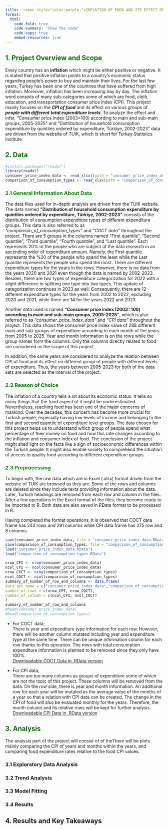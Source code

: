 ```yaml
---
title:  <span style="color:purple;">INFLATION OF FOOD AND ITS EFFECT ON DIFFERENT EXPENDITURE GROUPS IN TURKEY</span> 
format:
  html:
    code-fold: true
    code-summary: "Show the code"
    code-copy: true
    embed-resources: true
---
```


## <span style="color:darkgreen;">1. Project Overview and Scope</span> 

Every country has an **inflation** which might be either positive or negative. It is stated that positive inflation points to a country's economic status regarding people's power to buy and maintain their lives. For the last few years, Turkey has been one of the countries that have suffered from high inflation. Moreover, inflation has been increasing day by day. The inflation word consists of many sub-categories some of which are food, cloth, education, and transportation consumer price index (CPI). This project mainly focuses on the ***CPI of food*** and its effect on various groups of ***people with different total expenditure levels***. To analyze the effect and infer, "Consumer price index (2003=100) according to main and sub-main groups, 2005-2025" and "Distribution of household consumption expenditure by quintiles ordered by expenditure, Türkiye, 2002-2023" data are driven from the website of TUIK, which is short for Turkey Statistics Institute.

## <span style="color:darkgreen;">2. Data</span> 

```r
#install.packages("readxl")
library(readxl)
consumer_price_index_data <- read_xlsx((path = "consumer_price_index_according_to_groups.xlsx"), .name_repair = "unique_quiet")
comparison_of_consumption_types <- read_xlsx(path = "comparison_of_consumption_types_according_to_expenditure.xlsx")
```


### <span style="color:green;">2.1 General Information About Data</span>

The data files used for in-depth analysis are driven from the TUIK website. The data named **"Distribution of household consumption expenditure by quintiles ordered by expenditure, Türkiye, 2002-2023"** consists of the distribution of consumption expenditure types of different expenditure groups. This data is also referred to as *"comparison_of_consumption_types"* and *"COCT data"* throughout the project. There are 5 groups in the columns named "First quantile", "Second quantile", "Third quantile", "Fourth quantile", and "Last quantile". Each represents 20% of the people who are subject of the data research in an ascending order of expenditure amount. Namely, the First quantile represents the %20 of the people who spend the least while the Last quantile represents the people who spend the most. There are different expenditure types for the years in the rows. However, there is no data from the years 2020 and 2021 even though the data is named by 2002-2023. Besides, there are two types of expenditure categorization for 2022 with a slight difference in splitting one type into two types. This update of categorization continues in 2023 as well. Consequently, there are 12 different expenditure types for the years from 2002 to 2022, excluding 2020 and 2021,  while there are 14 for the years 2022 and 2023. \

Another data used is named **"Consumer price index (2003=100) according to main and sub-main groups, 2005-2025"**, which is also referred to as *"consumer_price_index_data"* and *"CPI data"* throughout the project. This data shows the consumer price index value of 288 different main and sub-groups of expenditure according to each month of the years from 2005 to 2025. Year and month information is on the rows while the group names form the columns.  Only the columns directly related to food are considered as the scope of this project. \

In addition, the same years are considered to analyze the relation between CPI of food and its effect on different group of people with different levels of expenditure. Thus, the years between 2005-2023 for both of the data sets are selected as the interval of the project.

### <span style="color:green;">2.2 Reason of Choice</span>

The inflation of a country tells a lot about its economic status. It tells so many things that the food aspect of it might be underestimated. Nevertheless, reaching food has been one of the major concerns of mankind. Over the decades, this concern has become more crucial for Turkish people, especially having low levels of income and belonging to the first and second quantile of expenditure level groups. The data chosen for this project helps us to understand which group of people spend what percentage of their money on food and how this rate changes according to the inflation and consumer index of food. The conclusion of the project might shed light on the facts like a sign of socioeconomic differences within the Turkish people. It might also enable society to comprehend the situation of access to quality food according to different expenditure groups.

### <span style="color:green;">2.3 Preprocessing</span>

To begin with, the raw data which are in Excel (.xlsx) format driven from the website of TUIK are browsed as they are. Some of the rows and columns are deleted since they include texts providing information about the data. Later, Turkish headings are removed from each row and column in the files. After a few operations in the Excel format of the files, they become ready to be imported to R. Both data are also saved in RData format to be processed in R. \

Having completed the format operations, it is observed that COCT data frame has 243 rows and 291 columns while CPI data frame has 275 row and 8 columns.

```r
save(consumer_price_index_data, file = "consumer_price_index_data.RData")
save(comparison_of_consumption_types, file = "comparison_of_consumption_types.RData")
load("consumer_price_index_data.RData")
load("comparison_of_consumption_types.RData")
```

```r
nrow_CPI <- nrow(consumer_price_index_data)
ncol_CPI <- ncol(consumer_price_index_data)
nrow_COCT <- nrow(comparison_of_consumption_types)
ncol_COCT <- ncol(comparison_of_consumption_types)
summary_of_number_of_row_and_columns <- data.frame(
data_set_name = c("consumer_price_index_data","comparison_of_consumption_types"),
number_of_rows = c(nrow_CPI, nrow_COCT),
number_of_column = c(ncol_CPI, ncol_COCT)
)
summary_of_number_of_row_and_columns
#head(consumer_price_index_data)
#head(comparison_of_consumption_types)
```

- For COCT data;\
There is year and expenditure type information for each row. However, there will be another column mutated including year and expenditure type at the same time. There can be unique information column for each row thanks to this operation. The rows with total consumption expenditure information is planned to be removed since they only have 100%.\
[Downloadable COCT Data in .RData version](https://github.com/emu-hacettepe-analytics/emu660-spring2025-ymyildiz)

- For CPI data;\
There are too many columns as groups of expenditure some of which are not the topic of this project. These columns will be removed from the data. On the row side, there is year and month information. An additional row for each year will be mutated as the average value of the months of a year so that a relation with CPI data can be created. The change in the CPI of food will also be evaluated monthly for the years. Therefore, the month column and its relative rows will be kept for further analysis.\
[Downloadable CPI Data in .RData version](https://github.com/emu-hacettepe-analytics/emu660-spring2025-ymyildiz)

## <span style="color:darkgreen;">3. Analysis</span>

The analysis part of the project will consist of of theThere will be plots mainly comparing the CPI of years and months within the years, and comparing food expenditure rates relative to the food CPI values.   

### 3.1 Exploratory Data Analysis


### 3.2 Trend Analysis


### 3.3 Model Fitting


### 3.4 Results


## 4. Results and Key Takeaways

